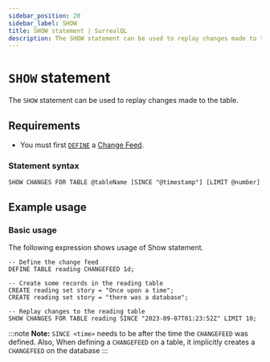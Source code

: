 ```yaml
---
sidebar_position: 20
sidebar_label: SHOW
title: SHOW statement | SurrealQL
description: The SHOW statement can be used to replay changes made to the table.
---
```


# `SHOW` statement

The `SHOW` statement can be used to replay changes made to the table.

## Requirements
- You must first [`DEFINE`](/docs/surrealdb/surrealql/statements/define/table#example-usage) a [Change Feed](https://surrealdb.com/cf).

### Statement syntax

```surql title="SurrealQL Syntax"
SHOW CHANGES FOR TABLE @tableName [SINCE "@timestamp"] [LIMIT @number]
```

## Example usage
### Basic usage

The following expression shows usage of Show statement.

```surql
-- Define the change feed
DEFINE TABLE reading CHANGEFEED 1d;

-- Create some records in the reading table
CREATE reading set story = "Once upon a time";
CREATE reading set story = "there was a database";

-- Replay changes to the reading table
SHOW CHANGES FOR TABLE reading SINCE "2023-09-07T01:23:52Z" LIMIT 10;
```

:::note
__Note:__ `SINCE <time>` needs to be after the time the `CHANGEFEED` was defined. Also, When defining a `CHANGEFEED` on a table, it implicitly creates a `CHANGEFEED` on the database
:::